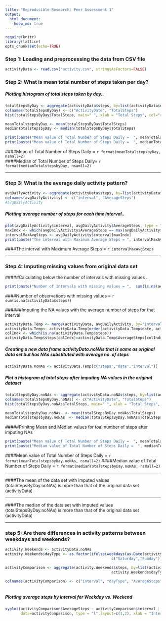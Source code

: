```yaml
---
title: "Reproducible Research: Peer Assessment 1"
output: 
  html_document: 
    keep_md: true
---
```



```r
require(knitr)
library(lattice)
opts_chunk$set(echo=TRUE) 
```

### Step 1: Loading and preprocessing the data from CSV file
```r
activityData <- read.csv("activity.csv", stringsAsFactors=FALSE)
```

### Step 2: What is mean total number of steps taken per day?

##### Plotting histogram of total steps taken by day..
```r
totalStepsByDay <- aggregate(activityData$steps, by=list(activityData$date), FUN=sum, na.rm=TRUE)
colnames(totalStepsByDay) <- c("ActivityDate", "TotalSteps")
hist(totalStepsByDay$TotalSteps, main=" ", xlab = "Total Steps", col="red")

meanTotalstepsbyDay <- mean(totalStepsByDay$TotalSteps)
medianTotalstepsbyDay <- median(totalStepsByDay$TotalSteps)

print(paste("Mean value of Total Number of Steps Daily =  ", meanTotalstepsbyDay))
print(paste("Mean value of Total Number of Steps Daily =  ", medianTotalstepsbyDay))
```

####Mean of Total Number of Steps Daily = `r format(meanTotalstepsbyDay, nsmall=2) `  
####Median of Total Number of Steps Daily= `r format(medianTotalstepsbyDay, nsamll=2)`  

---
   
    
### Step 3: What is the average daily activity pattern?
```r
avgDailyActivity <- aggregate(activityData$steps, by=list(activityData$interval), FUN=mean, na.rm=TRUE)
colnames(avgDailyActivity) <- c("interval", "AverageSteps")
#avgDailyActivity
```
##### Plotting average number of steps for each time interval..
```r
plot(avgDailyActivity$interval, avgDailyActivity$AverageSteps, type = "l", xlab ="Interval", ylab="Average Steps")
maxIndx <- which(avgDailyActivity$AverageSteps == max(avgDailyActivity$AverageSteps))  
intervalMaxAvgSteps <- avgDailyActivity$interval[maxIndx]
print(paste("The interval with Maximum Average Steps = ", intervalMaxAvgSteps))
```

####The interval with Maximum Average Steps =  `r intervalMaxAvgSteps`

---

### Step 4: Imputing missing values from original data set   

#####Calculating below the number of intervals with missing values ..
```r
print(paste("Number of Intervals with missing values = ",  sum(is.na(activityData$steps))))
```
####Number of observations with missing values = `r sum(is.na(activityData$steps))`
  
######Imputing the NA values with the average number of steps for that interval
```r
activityData.Temp <- merge(activityData, avgDailyActivity, by="interval")
activityData.Temp<- activityData.Temp[order(activityData.Temp$date, activityData.Temp$interval), ]
colIndx <- which(is.na(activityData.Temp$steps))
activityData.Temp$steps[colIndx]=activityData.Temp$AverageSteps[colIndx]
```

##### Creating a new data frame activityData.noNAs that is same as original data set but has NAs substituted with average no. of steps

```r
activityData.noNAs <- activityData.Temp[c("steps","date","interval")]
```
##### Plot a histogram of total steps after imputing NA values in the original dataset

```r
totalStepsByDay.noNAs <- aggregate(activityData.noNAs$steps, by=list(activityData.noNAs$date), FUN=sum, na.rm=TRUE)
colnames(totalStepsByDay.noNAs) <- c("ActivityDate", "TotalSteps")
hist(totalStepsByDay.noNAs$TotalSteps, main=" ", xlab = "Total Steps", col="red")

meanTotalstepsbyDay.noNAs  <- mean(totalStepsByDay.noNAs$TotalSteps)
medianTotalstepsbyDay.noNAs  <- median(totalStepsByDay.noNAs$TotalSteps)
```

#####Prinitng Mean and Median values for toal number of steps after imputing NAs
```r
print(paste("Mean value of Total Number of Steps Daily =  ", meanTotalstepsbyDay.noNAs))
print(paste("Median value of Total Number of Steps Daily =  ", medianTotalstepsbyDay.noNAs))  
```

####Mean value of Total Number of Steps Daily = `r format(meanTotalstepsbyDay.noNAs, nsmall=2)`
####Median value of Total Number of Steps Daily = `r format(medianTotalstepsbyDay.noNAs, nsmall=2)`

--- 

####The mean of the data set with imputed values (totalStepsByDay.noNAs) is more than that of the original data set (activityData)

---

####The median of the data set with imputed values (totalStepsByDay.noNAs) is more than that of the original data set (activityData)
 
---


### step 5: Are there differences in activity patterns between weekdays and weekends?
```r
activity.Weekends <- activityData.noNAs
activity.Weekends$dayType <- as.factor(ifelse(weekdays(as.Date(activity.Weekends$date, "%Y-%m-%d")) %in% 
                                                c("Saturday","Sunday"), "weekend", "weekday"))

activityComparison <- aggregate(activity.Weekends$steps, by=list(activity.Weekends$interval, 
                                                activity.Weekends$dayType), FUN=mean, na.rm=TRUE)

colnames(activityComparison) <- c("interval", "dayType", "AverageSteps")
                                  
```
##### Plotting average steps by interval for Weekday vs. Weekend
```r
xyplot(activityComparison$AverageSteps ~ activityComparison$interval | activityComparison$dayType, 
       data=activityComparison, type = "l",layout=c(1,2), xlab = "Interval", ylab = "Number of steps")
```
